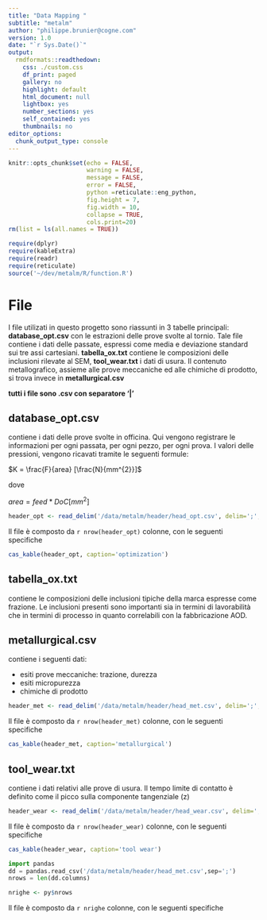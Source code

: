 ```yaml
---
title: "Data Mapping "
subtitle: "metalm"
author: "philippe.brunier@cogne.com"
version: 1.0 
date: "`r Sys.Date()`"
output:
  rmdformats::readthedown:
    css: ./custom.css
    df_print: paged
    gallery: no
    highlight: default
    html_document: null
    lightbox: yes
    number_sections: yes
    self_contained: yes
    thumbnails: no
editor_options:
  chunk_output_type: console
---
```


```r
knitr::opts_chunk$set(echo = FALSE,
                      warning = FALSE,
                      message = FALSE,
                      error = FALSE,
                      python =reticulate::eng_python,
                      fig.height = 7,
                      fig.width = 10,
                      collapse = TRUE,
                      cols.print=20)
rm(list = ls(all.names = TRUE))

require(dplyr)
require(kableExtra)
require(readr)
require(reticulate)
source('~/dev/metalm/R/function.R')
```

# File

I file utilizati in questo progetto sono riassunti in 3 tabelle principali: **database_opt.csv** con le estrazioni delle prove svolte al tornio. Tale file contiene i dati delle passate, espressi come media e deviazione standard sui tre assi cartesiani. **tabella_ox.txt** contiene le composizioni delle inclusioni rilevate al SEM, **tool_wear.txt** i dati di usura. Il contenuto metallografico, assieme alle prove meccaniche ed alle chimiche di prodotto, si trova invece in **metallurgical.csv** 


**tutti i file sono .csv con separatore '|'** 

## database_opt.csv
contiene i dati delle prove svolte in officina. Qui vengono registrare le informazioni per ogni passata, per ogni pezzo, per ogni prova. I valori delle pressioni, vengono ricavati tramite le seguenti formule:

$K = \frac{F}{area} [\frac{N}{mm^{2}}]$ 

dove 

$area = {feed}*{DoC} [mm^{2}]$

```r
header_opt <- read_delim('/data/metalm/header/head_opt.csv', delim=';', col_type=cols())
```

Il file è composto da `r nrow(header_opt)` colonne, con le seguenti specifiche



```r
cas_kable(header_opt, caption='optimization')
```


## tabella_ox.txt
contiene le composizioni delle inclusioni tipiche della marca espresse come frazione. Le inclusioni presenti sono importanti sia in termini di lavorabilità che in termini di processo in quanto correlabili con la fabbricazione AOD. 

## metallurgical.csv
contiene i seguenti dati:

+ esiti prove meccaniche: trazione, durezza
+ esiti micropurezza
+ chimiche di prodotto

```r
header_met <- read_delim('/data/metalm/header/head_met.csv', delim=';', col_type=cols())
```

Il file è composto da `r nrow(header_met)` colonne, con le seguenti specifiche

```r
cas_kable(header_met, caption='metallurgical')
```


## tool_wear.txt
contiene i dati relativi alle prove di usura. Il tempo limite di contatto è definito come il picco sulla componente tangenziale (z)

```r
header_wear <- read_delim('/data/metalm/header/head_wear.csv', delim=';', col_type=cols())
```

Il file è composto da `r nrow(header_wear)` colonne, con le seguenti specifiche

```r
cas_kable(header_wear, caption='tool wear')
```


```python
import pandas
dd = pandas.read_csv('/data/metalm/header/head_met.csv',sep=';')
nrows = len(dd.columns)
```
```r
nrighe <- py$nrows
```

Il file è composto da `r nrighe` colonne, con le seguenti specifiche
